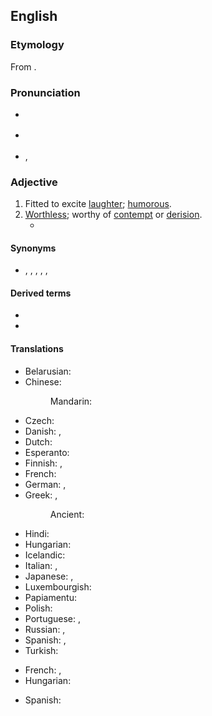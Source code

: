 ==English==

===Etymology===
From {{suffix|en|laugh|able}}.

===Pronunciation===
* {{a|Australia}} {{IPA|/ˈlaːfəbl̩/|lang=en}}
* {{a|UK}} {{IPA|/ˈlɑːfəbl̩/|lang=en}}
* {{a|US}} {{enPR|ˈlăfəbl̩}}, {{IPA|/ˈlæfəbl̩/|lang=en}}

===Adjective===
{{en-adj}}

# Fitted to excite [[laughter]]; [[humorous]].
# [[worthless|Worthless]]; worthy of [[contempt]] or [[derision]].
#* {{quote-journal
|lang=en
|date=June 3, 2012
|author=Nathan Rabin
|title=TV: Review: THE SIMPSONS (CLASSIC): “Mr. Plow” (season 4, episode 9; originally aired 11/19/1992)
|url=http://www.avclub.com/articles/mr-plow,75560/
|page=
|passage=It would be difficult, for example, to imagine a bigger, more obvious subject for comedy than the '''laughable''' self-delusion of washed-up celebrities, especially if the washed-up celebrity in question is Adam West, a camp icon who can go toe to toe with William Shatner as the king of winking self-parody.}}

====Synonyms====
* {{l|en|droll}}, {{l|en|ludicrous}}, {{l|en|mirthful}}, {{l|en|comical}}, {{l|en|risible}}, {{l|en|ridiculous}}

====Derived terms====
* {{l|en|laughableness}}
* {{l|en|laughably}}

====Translations====
{{trans-top|fitted to exite laughter}}
* Belarusian: {{t|be|сме́шны|m|sc=Cyrl}}
* Chinese:
*: Mandarin: {{t+|cmn|可笑|tr=kěxiào|sc=Hani}}
* Czech: {{t+|cs|směšný}}
* Danish: {{t|da|latterlig}}, {{t|da|komisk}}
* Dutch: {{t+|nl|belachelijk}}
* Esperanto: {{t|eo|ridinda}}
* Finnish: {{t+|fi|huvittava}}, {{t+|fi|naurattava}}
* French: {{t+|fr|risible}}
* German: {{t+|de|lächerlich}}, {{t|de|lachhaft}}
* Greek: {{t+|el|γελοίος}}, {{t+|el|αστείος}}
*: Ancient: {{t|grc|γελοῖος|sc=polytonic}}
{{trans-mid}}
* Hindi: {{t|hi|हास्यस्पद|tr=hāsyaspad}}
* Hungarian: {{t+|hu|mulatságos}}
* Icelandic: {{t+|is|hlægilegur}}
* Italian: {{t+|it|ridicolo}}, {{t+|it|risibile}}
* Japanese: {{t+|ja|可笑しい|tr=おかしい, okashii}}, {{t|ja|人笑わせ|tr=ひとわらわせ, hito-warawase}}
* Luxembourgish: {{t|lb|lächerlech}}
* Papiamentu: {{t|pap|ridíkulo}}
* Polish: {{t+|pl|śmieszny}}
* Portuguese: {{t+|pt|ridículo}}, {{t+|pt|risível}}
* Russian: {{t+|ru|смешно́й}}, {{t+|ru|смехотво́рный}}
* Spanish: {{t+|es|risible}}, {{t+|es|ridículo}}
* Turkish: {{t+|tr|gülünç}}
{{trans-bottom}}

{{trans-top|worthy of derision}}
* French: {{t+|fr|risible}}, {{t+|fr|ridicule}}
* Hungarian: {{t+|hu|nevetséges}}
{{trans-mid}}
* Spanish: {{t|es|irrisorio}}
{{trans-bottom}}